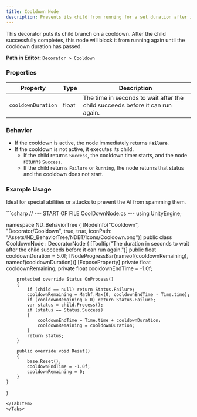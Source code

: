 ```yaml
---
title: Cooldown Node
description: Prevents its child from running for a set duration after it succeeds.
---
```


This decorator puts its child branch on a cooldown. After the child successfully completes, this node will block it from running again until the cooldown duration has passed.

**Path in Editor:** `Decorator > Cooldown`

### Properties

| Property           | Type  | Description                                                        |
| ------------------ | ----- | ------------------------------------------------------------------ |
| `cooldownDuration` | float | The time in seconds to wait after the child succeeds before it can run again. |

### Behavior

-   If the cooldown is active, the node immediately returns **`Failure`**.
-   If the cooldown is not active, it executes its child.
    -   If the child returns `Success`, the cooldown timer starts, and the node returns `Success`.
    -   If the child returns `Failure` or `Running`, the node returns that status and the cooldown does not start.

### Example Usage
Ideal for special abilities or attacks to prevent the AI from spamming them.

<Tabs>
<TabItem label="C# Code">
```csharp
// --- START OF FILE CoolDownNode.cs ---
using UnityEngine;

namespace ND_BehaviorTree
{
    [NodeInfo("Cooldown", "Decorator/Cooldown", true, true, iconPath: "Assets/ND_BehaviorTree/NDBT/Icons/Cooldown.png")]
    public class CooldownNode : DecoratorNode
    {
        [Tooltip("The duration in seconds to wait after the child succeeds before it can run again.")]
        public float cooldownDuration = 5.0f;
        [NodeProgressBar(nameof(cooldownRemaining), nameof(cooldownDuration))]
        [ExposeProperty]
        private float cooldownRemaining;
        private float cooldownEndTime = -1.0f;

        protected override Status OnProcess()
        {
            if (child == null) return Status.Failure;
            cooldownRemaining = Mathf.Max(0, cooldownEndTime - Time.time);
            if (cooldownRemaining > 0) return Status.Failure;
            var status = child.Process();
            if (status == Status.Success)
            {
                cooldownEndTime = Time.time + cooldownDuration;
                cooldownRemaining = cooldownDuration;
            }
            return status;
        }

        public override void Reset()
        {
            base.Reset();
            cooldownEndTime = -1.0f;
            cooldownRemaining = 0;
        }
    }
}
```
</TabItem>
</Tabs>
